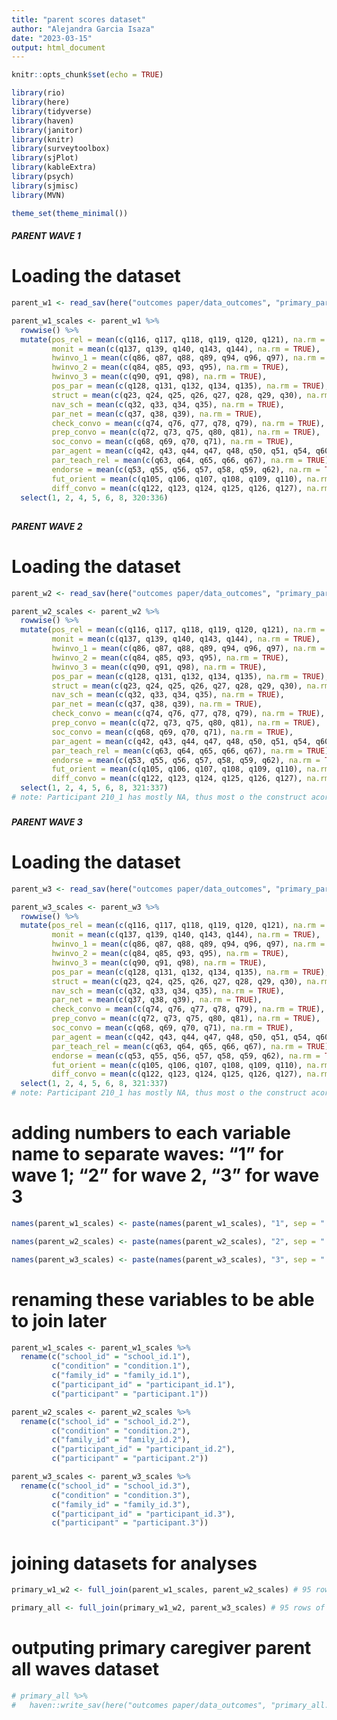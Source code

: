 ```yaml
---
title: "parent scores dataset"
author: "Alejandra Garcia Isaza"
date: "2023-03-15"
output: html_document
---
```


```r
knitr::opts_chunk$set(echo = TRUE)

library(rio)
library(here)
library(tidyverse)
library(haven)
library(janitor)
library(knitr)
library(surveytoolbox)
library(sjPlot)
library(kableExtra)
library(psych)
library(sjmisc)
library(MVN)

theme_set(theme_minimal())
```

##### PARENT WAVE 1 #####

# Loading the dataset
```r
parent_w1 <- read_sav(here("outcomes paper/data_outcomes", "primary_parent_w1.sav")) # This dataset has primary parents in wave 1 with most data waves (n = 95)
```




```r
parent_w1_scales <- parent_w1 %>%
  rowwise() %>% 
  mutate(pos_rel = mean(c(q116, q117, q118, q119, q120, q121), na.rm = TRUE),
         monit = mean(c(q137, q139, q140, q143, q144), na.rm = TRUE),
         hwinvo_1 = mean(c(q86, q87, q88, q89, q94, q96, q97), na.rm = TRUE),
         hwinvo_2 = mean(c(q84, q85, q93, q95), na.rm = TRUE),
         hwinvo_3 = mean(c(q90, q91, q98), na.rm = TRUE),
         pos_par = mean(c(q128, q131, q132, q134, q135), na.rm = TRUE),
         struct = mean(c(q23, q24, q25, q26, q27, q28, q29, q30), na.rm = TRUE),
         nav_sch = mean(c(q32, q33, q34, q35), na.rm = TRUE),
         par_net = mean(c(q37, q38, q39), na.rm = TRUE),
         check_convo = mean(c(q74, q76, q77, q78, q79), na.rm = TRUE),
         prep_convo = mean(c(q72, q73, q75, q80, q81), na.rm = TRUE),
         soc_convo = mean(c(q68, q69, q70, q71), na.rm = TRUE),
         par_agent = mean(c(q42, q43, q44, q47, q48, q50, q51, q54, q60), na.rm = TRUE),
         par_teach_rel = mean(c(q63, q64, q65, q66, q67), na.rm = TRUE),
         endorse = mean(c(q53, q55, q56, q57, q58, q59, q62), na.rm = TRUE),
         fut_orient = mean(c(q105, q106, q107, q108, q109, q110), na.rm = TRUE),
         diff_convo = mean(c(q122, q123, q124, q125, q126, q127), na.rm = TRUE)) %>%
  select(1, 2, 4, 5, 6, 8, 320:336)
```
##
##
##

##### PARENT WAVE 2 #####

# Loading the dataset
```r
parent_w2 <- read_sav(here("outcomes paper/data_outcomes", "primary_parent_w2.sav")) # This dataset has primary parents in wave 1 with most data waves (n = 84)
```


```r
parent_w2_scales <- parent_w2 %>%
  rowwise() %>% 
  mutate(pos_rel = mean(c(q116, q117, q118, q119, q120, q121), na.rm = TRUE),
         monit = mean(c(q137, q139, q140, q143, q144), na.rm = TRUE),
         hwinvo_1 = mean(c(q86, q87, q88, q89, q94, q96, q97), na.rm = TRUE),
         hwinvo_2 = mean(c(q84, q85, q93, q95), na.rm = TRUE),
         hwinvo_3 = mean(c(q90, q91, q98), na.rm = TRUE),
         pos_par = mean(c(q128, q131, q132, q134, q135), na.rm = TRUE),
         struct = mean(c(q23, q24, q25, q26, q27, q28, q29, q30), na.rm = TRUE),
         nav_sch = mean(c(q32, q33, q34, q35), na.rm = TRUE),
         par_net = mean(c(q37, q38, q39), na.rm = TRUE),
         check_convo = mean(c(q74, q76, q77, q78, q79), na.rm = TRUE),
         prep_convo = mean(c(q72, q73, q75, q80, q81), na.rm = TRUE),
         soc_convo = mean(c(q68, q69, q70, q71), na.rm = TRUE),
         par_agent = mean(c(q42, q43, q44, q47, q48, q50, q51, q54, q60), na.rm = TRUE),
         par_teach_rel = mean(c(q63, q64, q65, q66, q67), na.rm = TRUE),
         endorse = mean(c(q53, q55, q56, q57, q58, q59, q62), na.rm = TRUE),
         fut_orient = mean(c(q105, q106, q107, q108, q109, q110), na.rm = TRUE),
         diff_convo = mean(c(q122, q123, q124, q125, q126, q127), na.rm = TRUE)) %>%
  select(1, 2, 4, 5, 6, 8, 321:337)
# note: Participant 210_1 has mostly NA, thus most o the construct acores are NA. Remove?
```

###
###
###

##### PARENT WAVE 3 #####

# Loading the dataset
```r
parent_w3 <- read_sav(here("outcomes paper/data_outcomes", "primary_parent_w3.sav")) # This dataset has primary parents in wave 1 with most data waves (n = 86)
```


```r
parent_w3_scales <- parent_w3 %>%
  rowwise() %>% 
  mutate(pos_rel = mean(c(q116, q117, q118, q119, q120, q121), na.rm = TRUE),
         monit = mean(c(q137, q139, q140, q143, q144), na.rm = TRUE),
         hwinvo_1 = mean(c(q86, q87, q88, q89, q94, q96, q97), na.rm = TRUE),
         hwinvo_2 = mean(c(q84, q85, q93, q95), na.rm = TRUE),
         hwinvo_3 = mean(c(q90, q91, q98), na.rm = TRUE),
         pos_par = mean(c(q128, q131, q132, q134, q135), na.rm = TRUE),
         struct = mean(c(q23, q24, q25, q26, q27, q28, q29, q30), na.rm = TRUE),
         nav_sch = mean(c(q32, q33, q34, q35), na.rm = TRUE),
         par_net = mean(c(q37, q38, q39), na.rm = TRUE),
         check_convo = mean(c(q74, q76, q77, q78, q79), na.rm = TRUE),
         prep_convo = mean(c(q72, q73, q75, q80, q81), na.rm = TRUE),
         soc_convo = mean(c(q68, q69, q70, q71), na.rm = TRUE),
         par_agent = mean(c(q42, q43, q44, q47, q48, q50, q51, q54, q60), na.rm = TRUE),
         par_teach_rel = mean(c(q63, q64, q65, q66, q67), na.rm = TRUE),
         endorse = mean(c(q53, q55, q56, q57, q58, q59, q62), na.rm = TRUE),
         fut_orient = mean(c(q105, q106, q107, q108, q109, q110), na.rm = TRUE),
         diff_convo = mean(c(q122, q123, q124, q125, q126, q127), na.rm = TRUE)) %>%
  select(1, 2, 4, 5, 6, 8, 321:337)
# note: Participant 210_1 has mostly NA, thus most o the construct acores are NA. 
```

# adding numbers to each variable name to separate waves: "1" for wave 1; "2" for wave 2, "3" for wave 3
```r
names(parent_w1_scales) <- paste(names(parent_w1_scales), "1", sep = ".")

names(parent_w2_scales) <- paste(names(parent_w2_scales), "2", sep = ".")

names(parent_w3_scales) <- paste(names(parent_w3_scales), "3", sep = ".")
```

# renaming these variables to be able to join later
```r
parent_w1_scales <- parent_w1_scales %>%
  rename(c("school_id" = "school_id.1"),
         c("condition" = "condition.1"),
         c("family_id" = "family_id.1"),
         c("participant_id" = "participant_id.1"),
         c("participant" = "participant.1")) 

parent_w2_scales <- parent_w2_scales %>%
  rename(c("school_id" = "school_id.2"),
         c("condition" = "condition.2"),
         c("family_id" = "family_id.2"),
         c("participant_id" = "participant_id.2"),
         c("participant" = "participant.2"))

parent_w3_scales <- parent_w3_scales %>%
  rename(c("school_id" = "school_id.3"),
         c("condition" = "condition.3"),
         c("family_id" = "family_id.3"),
         c("participant_id" = "participant_id.3"),
         c("participant" = "participant.3"))
```

# joining datasets for analyses
```r
primary_w1_w2 <- full_join(parent_w1_scales, parent_w2_scales) # 95 rows of data

primary_all <- full_join(primary_w1_w2, parent_w3_scales) # 95 rows of data
```

# outputing primary caregiver parent all waves dataset 
```r
# primary_all %>%
#   haven::write_sav(here("outcomes paper/data_outcomes", "primary_all.sav"))
```
